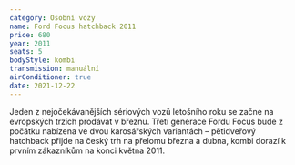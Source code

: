 ```yaml
---
category: Osobní vozy
name: Ford Focus hatchback 2011
price: 680
year: 2011
seats: 5
bodyStyle: kombi
transmission: manuální
airConditioner: true
date: 2021-12-22
---
```

Jeden z nejočekávanějších sériových vozů letošního roku se začne na evropských trzích prodávat v březnu. Třetí generace Fordu Focus bude z počátku nabízena ve dvou karosářských variantách – pětidveřový hatchback přijde na český trh na přelomu března a dubna, kombi dorazí k prvním zákazníkům na konci května 2011.